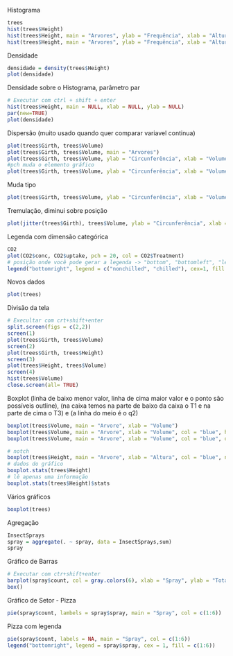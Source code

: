 Histograma
```r
trees
hist(trees$Height)
hist(trees$Height, main = "Arvores", ylab = "Frequência", xlab = "Altura", col = "blue")
hist(trees$Height, main = "Arvores", ylab = "Frequência", xlab = "Altura", col = "blue", density = 20, breaks = 20)

```
Densidade
```r
densidade = density(trees$Height)
plot(densidade)
```
Densidade sobre o Histograma, parâmetro par
```r
# Executar com ctrl + shift + enter
hist(trees$Height, main = NULL, xlab = NULL, ylab = NULL)
par(new=TRUE)
plot(densidade)
```
Dispersão (muito usado quando quer comparar variavel continua)
```r
plot(trees$Girth, trees$Volume)
plot(trees$Girth, trees$Volume, main = "Arvores")
plot(trees$Girth, trees$Volume, ylab = "Circunferência", xlab = "Volume", col= "blue", main = "Arvores")
#pch muda o elemento gráfico
plot(trees$Girth, trees$Volume, ylab = "Circunferência", xlab = "Volume", col= "blue", main = "Arvores", pch = 20)
```
Muda tipo
```r
plot(trees$Girth, trees$Volume, ylab = "Circunferência", xlab = "Volume", col= "blue", main = "Arvores", pch = 20, type = "l")
```
Tremulação, diminui sobre posição
```r
plot(jitter(trees$Girth), trees$Volume, ylab = "Circunferência", xlab = "Volume", col = "blue", main = "Arvore")
```
Legenda com dimensão categórica
```r
CO2
plot(CO2$conc, CO2$uptake, pch = 20, col = CO2$Treatment)
# posição onde você pode gerar a legenda -> "bottom", "bottomleft", "left", "topleft", "top", "topright", "right" and "center"
legend("bottomright", legend = c("nonchilled", "chilled"), cex=1, fill = c("black", "red"))
```
Novos dados
```r
plot(trees)
```
Divisão da tela
```r
# Execultar com crt+shift+enter
split.screen(figs = c(2,2))
screen(1)
plot(trees$Girth, trees$Volume)
screen(2)
plot(trees$Girth, trees$Height)
screen(3)
plot(trees$Height, trees$Volume)
screen(4)
hist(trees$Volume)
close.screen(all= TRUE)

```
Boxplot (linha de baixo menor valor, linha de cima maior valor e o ponto são possíveis outline), (na caixa temos na parte de baixo da caixa o T1 e na parte de cima o T3) e (a linha do meio é o q2)
```r
boxplot(trees$Volume, main = "Arvore", xlab = "Volume")
boxplot(trees$Volume, main = "Arvore", xlab = "Volume", col = "blue", horizontal = TRUE)
boxplot(trees$Volume, main = "Arvore", xlab = "Volume", col = "blue", outline = F)
```
```r
# notch
boxplot(trees$Height, main = "Arvore", xlab = "Altura", col = "blue", notch = TRUE)
# dados do gráfico
boxplot.stats(trees$Height)
# lê apenas uma informação
boxplot.stats(trees$Height)$stats
```
Vários gráficos
```r
boxplot(trees)
```
Agregação
```r
InsectSprays
spray = aggregate(. ~ spray, data = InsectSprays,sum)
spray
```
Gráfico de Barras
```r
# Executar com ctr+shift+enter
barplot(spray$count, col = gray.colors(6), xlab = "Spray", ylab = "Total", names.arg = spray$spray)
box()
```
Gráfico de Setor - Pizza
```r
pie(spray$count, lambels = spray$spray, main = "Spray", col = c(1:6))
```

Pizza com legenda
```r
pie(spray$count, labels = NA, main = "Spray", col = c(1:6))
legend("bottomright", legend = spray$spray, cex = 1, fill = c(1:6))
```

